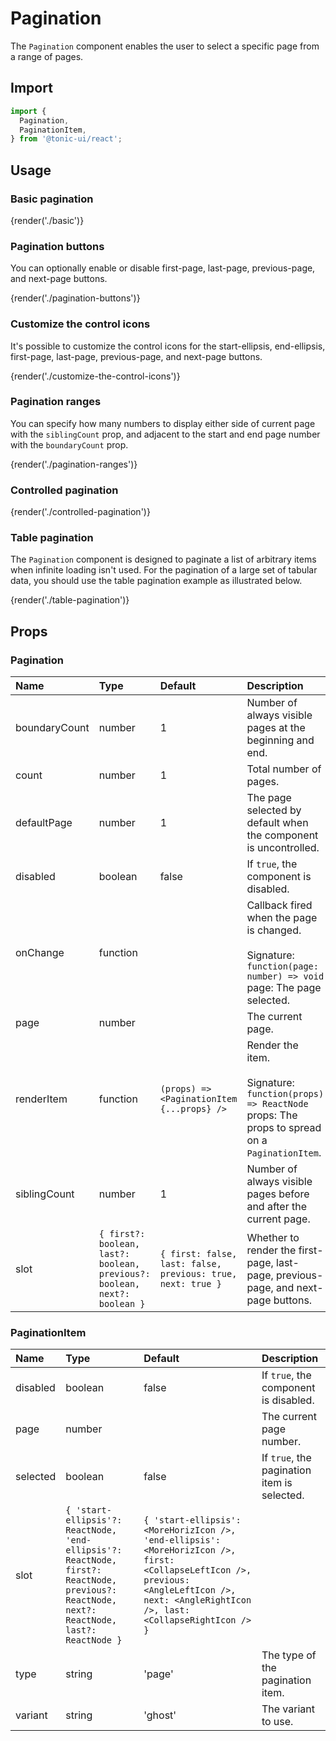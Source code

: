# Pagination

The `Pagination` component enables the user to select a specific page from a range of pages.

## Import

```js
import {
  Pagination,
  PaginationItem,
} from '@tonic-ui/react';
```

## Usage

### Basic pagination

{render('./basic')}

### Pagination buttons

You can optionally enable or disable first-page, last-page, previous-page, and next-page buttons.

{render('./pagination-buttons')}

### Customize the control icons

It's possible to customize the control icons for the start-ellipsis, end-ellipsis, first-page, last-page, previous-page, and next-page buttons.

{render('./customize-the-control-icons')}

### Pagination ranges

You can specify how many numbers to display either side of current page with the `siblingCount` prop, and adjacent to the start and end page number with the `boundaryCount` prop.

{render('./pagination-ranges')}

### Controlled pagination

{render('./controlled-pagination')}

### Table pagination

The `Pagination` component is designed to paginate a list of arbitrary items when infinite loading isn't used. For the pagination of a large set of tabular data, you should use the table pagination example as illustrated below.

{render('./table-pagination')}

## Props

### Pagination

| Name | Type | Default | Description |
| :--- | :--- | :------ | :---------- |
| boundaryCount | number | 1 | Number of always visible pages at the beginning and end. |
| count | number | 1 | Total number of pages. |
| defaultPage | number | 1 | The page selected by default when the component is uncontrolled. |
| disabled | boolean | false | If `true`, the component is disabled. |
| onChange | function | | Callback fired when the page is changed. <br /><br /> Signature: <br /> `function(page: number) => void` <br />page: The page selected. |
| page | number | | The current page. |
| renderItem | function | `(props) => <PaginationItem {...props} />` | Render the item.<br /><br />Signature: <br /> `function(props) => ReactNode` <br />props: The props to spread on a `PaginationItem`. |
| siblingCount | number | 1 | Number of always visible pages before and after the current page. |
| slot | `{ first?: boolean, last?: boolean, previous?: boolean, next?: boolean }` | `{ first: false, last: false, previous: true, next: true }` | Whether to render the first-page, last-page, previous-page, and next-page buttons. |

### PaginationItem

| Name | Type | Default | Description |
| :--- | :--- | :------ | :---------- |
| disabled | boolean | false | If `true`, the component is disabled. |
| page | number | | The current page number. |
| selected | boolean | false | If `true`, the pagination item is selected. |
| slot | `{ 'start-ellipsis'?: ReactNode, 'end-ellipsis'?: ReactNode, first?: ReactNode, previous?: ReactNode, next?: ReactNode, last?: ReactNode }` | `{ 'start-ellipsis': <MoreHorizIcon />, 'end-ellipsis': <MoreHorizIcon />, first: <CollapseLeftIcon />, previous: <AngleLeftIcon />, next: <AngleRightIcon />, last: <CollapseRightIcon /> }` | |
| type | string | 'page' | The type of the pagination item. |
| variant | string | 'ghost' | The variant to use. |
